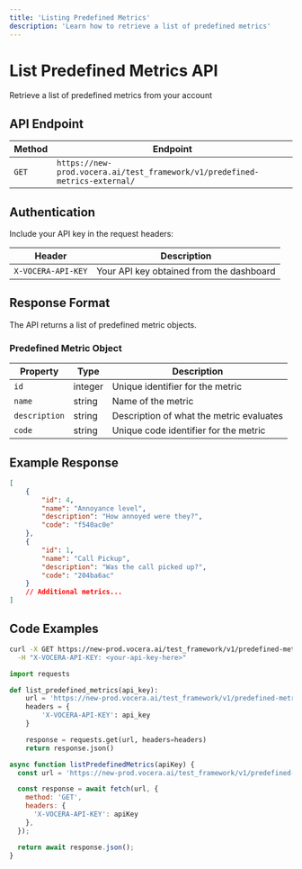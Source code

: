 ```yaml
---
title: 'Listing Predefined Metrics'
description: 'Learn how to retrieve a list of predefined metrics'
---
```


# List Predefined Metrics API
Retrieve a list of predefined metrics from your account

## API Endpoint

| Method | Endpoint |
|--------|----------|
| `GET` | `https://new-prod.vocera.ai/test_framework/v1/predefined-metrics-external/` |

## Authentication

Include your API key in the request headers:

| Header | Description |
|--------|--------|
| `X-VOCERA-API-KEY` | Your API key obtained from the dashboard |

## Response Format

The API returns a list of predefined metric objects.

### Predefined Metric Object

| Property | Type | Description |
|----------|------|-------------|
| `id` | integer | Unique identifier for the metric |
| `name` | string | Name of the metric |
| `description` | string | Description of what the metric evaluates |
| `code` | string | Unique code identifier for the metric |

## Example Response

```json
[
    {
        "id": 4,
        "name": "Annoyance level",
        "description": "How annoyed were they?",
        "code": "f540ac0e"
    },
    {
        "id": 1,
        "name": "Call Pickup",
        "description": "Was the call picked up?",
        "code": "204ba6ac"
    }
    // Additional metrics...
]
```

## Code Examples

<CodeGroup>

```bash Curl
curl -X GET https://new-prod.vocera.ai/test_framework/v1/predefined-metrics-external/ \
  -H "X-VOCERA-API-KEY: <your-api-key-here>"
```

```python Python
import requests

def list_predefined_metrics(api_key):
    url = 'https://new-prod.vocera.ai/test_framework/v1/predefined-metrics-external/'
    headers = {
        'X-VOCERA-API-KEY': api_key
    }

    response = requests.get(url, headers=headers)
    return response.json()
```

```javascript JavaScript
async function listPredefinedMetrics(apiKey) {
  const url = 'https://new-prod.vocera.ai/test_framework/v1/predefined-metrics-external/';

  const response = await fetch(url, {
    method: 'GET',
    headers: {
      'X-VOCERA-API-KEY': apiKey
    },
  });

  return await response.json();
}
```
</CodeGroup>
